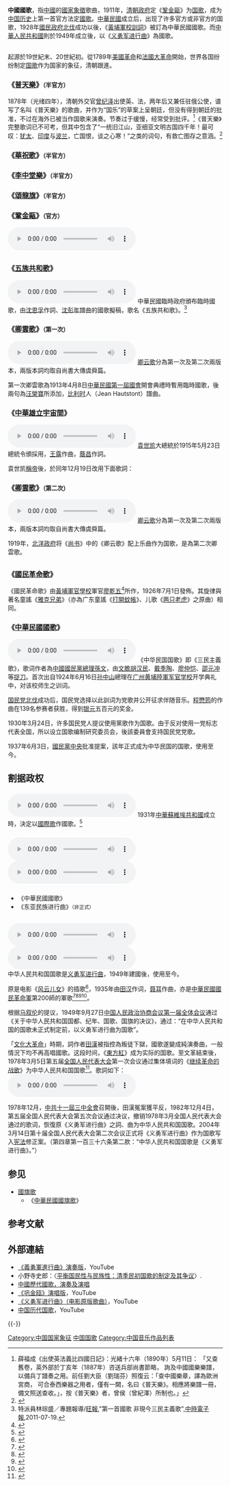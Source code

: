 {{about|中国各时期国歌（包括非官方国歌与某些独立运动使用的歌曲）|中华人民共和国国歌|义勇军进行曲|中華民國國歌|中華民國國歌}}
{{中國國歌史}}
'''中國國歌'''，指[[中國|中國]]的[[國家象徵|國家象徵]]歌曲，1911年，[[清朝政府|清朝政府]]定《[[鞏金甌|鞏金甌]]》为[[国歌|国歌]]，成为[[中国历史|中国历史]]上第一首官方法定[[國歌|國歌]]。[[中華民國|中華民國]]成立后，出现了许多官方或非官方的国歌，1928年[[國民革命軍北伐|國民政府北伐]]成功以後，《[[國民黨黨歌|黃埔軍校訓詞]]》被訂為中華民國國歌。而[[中華人民共和國|中華人民共和國]]則於1949年成立後，以《[[义勇军进行曲|义勇军进行曲]]》為國歌。

== {{大清}} ==
{{Main|清朝国歌}}

起源於19世紀末、20世紀初。從1789年[[美國革命|美國革命]]和[[法國大革命|法國大革命]]開始，世界各国纷纷制定[[国歌|国歌]]作为国家的象征，清朝跟進。

=== 《[[普天樂|普天樂]]》<small>（半官方）</small> ===
1878年（光绪四年），清朝外交官[[曾纪泽|曾纪泽]]出使英、法，两年后又兼任驻俄公使，谱写了名叫《普天樂》的歌曲，并作为“国乐”的草案上呈朝廷，但没有得到朝廷的批准，不过在海外已被当作国歌来演奏。节奏过于缓慢，经常受到批评。<ref>薛福成《出使英法義比四國日記》：光緒十六年（1890年）5月11日： 「又查舊卷，英外部於丁亥年（1887年）咨送兵部尚書節略， 詢及中國國樂樂譜，以備兵丁譜奏之用。前任劉大臣（劉瑞芬）照復云：「查中國樂章，譯為歐洲宮商， 可合泰西樂器之用者，僅有一闕，名曰《普天樂》。相應將樂譜一冊，備文照送查收。」，按《普天樂》者，曾侯（曾紀澤）所制也。」</ref>《普天樂》完整歌词已不可考，但其中包含了“一统旧江山，亚细亚文明古国四千年！最可叹：[[犹太|犹太]]、[[印度|印度]]与[[波兰|波兰]]，亡国恨，谈之心寒！”之类的词句，有救亡图存之意涵。<ref name="ppxw">{{cite web |author1=徐春伟, 胡洁琼 |title=华祝歌、李中堂乐……清朝那些不为人知的半官方国歌 |url=https://www.thepaper.cn/newsDetail_forward_1808128 |website=澎湃新闻 |accessdate=2019-03-17 |archive-date=2020-06-17 |archive-url=https://web.archive.org/web/20200617174037/https://www.thepaper.cn/newsDetail_forward_1808128 |dead-url=no }}</ref>

=== 《[[華祝歌|華祝歌]]》<small>（半官方）</small> ===
{{Quote|width=150px|
聖天子<br />奄有神州<br />
聲威震五洲<br />德澤敷於九有<br />
延國祚<br />天長地久<br />
和祥臻富庶<br />百穀盡有秋<br />
比五帝<br />邁夏商周<br />
梯山航海<br />萬國獻厥共球}}

=== 《[[李中堂樂|李中堂樂]]》<small>（半官方）</small> ===
{{Quote|width=150px|
金殿當頭紫閣重<br />仙人掌上玉芙蓉<br />
太平天子朝元日<br />五色雲車駕六龍}}

=== 《[[頌龍旗|頌龍旗]]》<small>（半官方）</small> ===
{{Quote|width=150px|
於斯萬年<br />亞東大帝國<br />
山嶽縱橫獨立幟<br />江河漫延文明波<br />
四百兆民神明冑<br />地大物產博<br />
揚我黃龍帝國徽<br />唱我帝國歌}}


=== 《[[鞏金甌|鞏金甌]]》<small>（官方）</small> ===
[[File:Gǒng_Jīn'ōu.ogg|File:Gǒng Jīn'ōu.ogg]]
{{Quote|width=150px|
鞏金甌<br />承天幬<br />民物欣鳧藻<br />
喜同袍<br />清時幸遭<br />
真熙皞<br />帝國蒼穹保<br />
天高高<br />海滔滔}}

== {{ROC-1912}} ==

=== 《[[五族共和歌|五族共和歌]]》 ===
[[File:Song_of_Five_Races_Under_One_Union.opus|File:Song of Five Races Under One Union.opus]]
中華民國臨時政府頒布臨時國歌，由[[沈恩孚|沈恩孚]]作詞、[[沈彭年|沈彭年]]譜曲的國歌擬稿，歌名《五族共和歌》。<ref>特派員林琮盛／專題報導/[[旺報|旺報]],"第一首國歌 非現今三民主義歌"{{cite web |url=http://news.chinatimes.com/mainland/11050506/112011071900180.html |title=存档副本 |accessdate=2011-07-19 |deadurl=yes |archiveurl=https://web.archive.org/web/20110722145311/http://news.chinatimes.com/mainland/11050506/112011071900180.html |archivedate=2011-07-22 }},[[中時電子報|中時電子報]],2011-07-19.</ref>

{{Quote|width=150px|
亞東開化中國早，<br />
揖美追歐，<br />
舊邦新造。<br />
飄揚[[五色旗_(中華民國)|五色旗]]，<br />
民國榮光，<br />
錦繡山河普照。<br />
我同胞，<br />
鼓舞文明，<br />
世界和平永保。}}

=== 《[[卿雲歌|卿雲歌]]》<small>（第一次）</small> ===
[[File:Qing_Yun_Ge_1.ogg|File:Qing Yun Ge 1.ogg]]
[[卿云歌|卿云歌]]分為第一次及第二次兩版本，兩版本詞均取自尚書大傳虞舜篇。

第一次卿雲歌為1913年4月8日[[中華民國第一屆國會|中華民國第一屆國會]]開會典禮時暫用臨時國歌，後兩句為[[汪榮寶|汪榮寶]]所添加，[[比利时|比利时]]人{{link-nl|讓·奧士東|Jean Hautstont}}（Jean Hautstont）譜曲。 

{{quote|width=210px|
卿雲爛兮，<br />
糺縵縵兮，<br />
日月光華，<br />
旦復旦兮，<br />
日月光華，<br />
旦復旦兮。<br />
時哉夫，天下非一人之天下也。
}}

=== 《[[中華雄立宇宙間|中華雄立宇宙間]]》 ===
[[File:China_Heroically_Stands_in_the_Universe.ogg|File:China Heroically Stands in the Universe.ogg]]
[[袁世凯|袁世凯]]大總統於1915年5月23日總統令頒採用，[[王露|王露]]作曲，[[蔭昌|蔭昌]]作詞。
{{Quote|width=150px|
中國雄立宇宙間，<br />
廓八埏，<br />
華胄來從崑崙巔，<br />
江湖浩蕩山綿連，<br />
共和五族開堯天，<br />
億萬年。
}}

袁世凯[[洪憲帝制|稱帝]]後，於同年12月19日改用下面歌詞：
{{Quote|width=150px|
中國雄立宇宙間，<br />
廓八埏，<br />
華胄來從崑崙巔，<br />
江湖浩蕩山綿連，<br />
'''勳華揖讓'''開堯天，<br />
億萬年。
}}

=== 《[[卿雲歌|卿雲歌]]》<small>（第二次）</small> ===
[[File:Song_to_the_Auspicious_Cloud_-_Second_Version.ogg|File:Song to the Auspicious Cloud - Second Version.ogg]]
[[卿云歌|卿云歌]]分為第一次及第二次兩版本，兩版本詞均取自尚書大傳虞舜篇。

1919年，[[北洋政府|北洋政府]]将《[[书经|尚书]]》中的《卿云歌》配上乐曲作为国歌，是為第二次卿雲歌。
{{Quote|width=150px|
卿雲爛兮，<br />
糺縵縵兮，<br />
日月光華，<br />
旦復旦兮，<br />
日月光華，<br />
旦復旦兮。'''
}}

== {{ROC-1928}} ==

=== 《[[國民革命歌|國民革命歌]]》 ===

《國民革命歌》由[[黃埔軍官學校|黃埔軍官學校]]軍官[[廖乾五|廖乾五]]<ref>{{cite web |url=http://cpc.people.com.cn/BIG5/64093/64387/6051577.html |title=金戈鐵馬鑄軍魂──紀念我黨早期的政治思想工作者廖乾五-中國共產黨新聞-中國共產黨新聞-人民網 |publisher=Cpc.people.com.cn |date= |accessdate=2017-05-27 |archive-date=2019-06-01 |archive-url=https://web.archive.org/web/20190601172738/http://cpc.people.com.cn/BIG5/64093/64387/6051577.html |dead-url=no }}</ref>所作，1926年7月1日發佈。其旋律與著名童謠《[[雅克兄弟|雅克兄弟]]》（亦為广东童謠《[[打開蚊帳|打開蚊帳]]》、儿歌《[[两只老虎|两只老虎]]》之原曲）相同。
{{Quote|width=220px|
打倒列強，打倒列強，<br />
除軍閥，除軍閥；<br />
努力國民革命，努力國民革命，<br />
齊奮鬥，齊奮鬥。<br />

工農學兵，工農學兵，<br />
大聯合！大聯合！<br />
打倒帝國主義，打倒帝國主義，<br />
齊奮鬥，齊奮鬥。<br />

打倒列強，打倒列強，<br />
除軍閥，除軍閥；<br />
國民革命成功，國民革命成功，<br />
齊歡唱，齊歡唱。<ref>新华网[http://news.xinhuanet.com/ziliao/2005-09/26/content_3544243_67.htm 军事题材革命歌曲集选] {{Wayback|url=http://news.xinhuanet.com/ziliao/2005-09/26/content_3544243_67.htm |date=20071222145009 }}</ref>}}

=== 《[[中華民國國歌|中華民國國歌]]》===
[[File:National_anthem_of_the_Republic_of_China_(Taiwan)_中華民國國歌(演奏版).ogg|File:National anthem of the Republic of China (Taiwan) 中華民國國歌(演奏版).ogg]]
《中华民国国歌》即《三民主義歌》，歌词作者為[[中國國民黨|中國國民黨]][[總理|總理]][[孫文|孫文]]，由[[文膽|文膽]][[胡汉民|胡汉民]]、[[戴季陶|戴季陶]]、[[廖仲恺|廖仲恺]]、[[邵元冲|邵元冲]]等[[捉刀|捉刀]]。首次出自1924年6月16日[[孙中山|孙中山]]總理在[[广州|广州]][[黄埔陸軍军官学校|黄埔陸軍军官学校]]开学典礼中，对该校师生之训词。

[[国民党北伐|国民党北伐]]成功后，国民党选择以此訓词为党歌并公开征求伴随音乐。[[程懋筠|程懋筠]]的作曲在139名参赛者获胜，得到[[银元|银元]]五百元的奖金。

1930年3月24日，许多国民党人提议使用黨歌作为国歌。由于反对使用一党标志代表全国，所以设立国歌编制研究委员会，後該委員會支持国民党党歌。

1937年6月3日，[[國民黨中央|國民黨中央]]批准提案，該年正式成为中华民国的国歌，使用至今。

{{Quote|width=150px|
三民主義，吾黨所宗；<br />
以建民國，以進大同。<br />
咨爾多士，為民前鋒；<br />
夙夜匪懈，主義是從。<br />
矢勤矢勇，必信必忠；<br />
一心一德，貫徹始終。
}}

== 割据政权 ==
=== {{flag|中華蘇維埃共和國}} ===
{{Main|國際歌}}
[[File:Internationale.ogg|File:Internationale.ogg]]
1931年[[中華蘇維埃共和國|中華蘇維埃共和國]]成立時，決定以[[國際歌|國際歌]]作國歌。<ref>{{cite web |url=http://cpc.people.com.cn/BIG5/64162/64172/85037/85040/6653698.html |title=中國國歌百年演變史話-中國共產黨新聞-中國共產黨新聞網 |publisher=Cpc.people.com.cn |date= |accessdate=2017-01-27 |archive-date=2018-11-29 |archive-url=https://web.archive.org/web/20181129051004/http://cpc.people.com.cn/BIG5/64162/64172/85037/85040/6653698.html |dead-url=no }}</ref>

=== {{flag|满洲国}} ===
{{main|满洲国国歌}}
[[File:Manchukuo_National_Anthem_1933-1942_Chinese_Korean.ogg|thumb]]<br>[[File:Manchukuo_National_Anthem_1942.ogg|thumb]]

=== {{ROC-1940}} ===
*《中華民國國歌》
*《东亚民族进行曲》<small>（非正式）</small>

== {{PRC}} ==
[[File:March_of_the_Volunteers_vocal.ogg|thumb]]<br>[[File:March_of_the_Volunteers_instrumental.ogg|thumb]]<br>

中华人民共和国国歌是[[义勇军进行曲|义勇军进行曲]]，1949年建國後，使用至今。

原是电影《[[风云儿女|风云儿女]]》的插歌<ref>{{cite web |url=http://www.youtube.com/watch?v=6icFnCSF2yA |title=电影原版歌曲 |publisher=YouTube.com |date= |accessdate=2017-05-27 |archive-date=2020-07-22 |archive-url=https://web.archive.org/web/20200722205335/https://www.youtube.com/watch?v=6icFnCSF2yA |dead-url=no }}</ref>，1935年由[[田汉|田汉]]作词，[[聂耳|聂耳]]作曲，亦是[[中華民國|中華民國]][[國民革命軍第五軍|國民革命軍]]第200師的軍歌<ref>{{cite web |url=http://news.ltn.com.tw/news/politics/breakingnews/1049489 |title=赴中接受央視專訪 郝柏村高唱中國國歌 |publisher=News.ltn.com.tw |date=2016-12-19 |accessdate=2017-05-27 |archive-date=2014-07-10 |archive-url=https://web.archive.org/web/20140710023815/http://news.ltn.com.tw/news/politics/breakingnews/1049489 |dead-url=no }}</ref><ref>{{cite web |author=Washington, NJ |url=http://tw.myblog.yahoo.com/jw!c_OjjZWRGBbNlFgxHnTV/article?mid=887 |title=近代軍歌 |publisher=Tw.myblog.yahoo.com |date=2014-04-23 |accessdate=2017-05-27 |archive-date=2020-11-05 |archive-url=https://web.archive.org/web/20201105055223/http://tw.myblog.yahoo.com/jw!c_OjjZWRGBbNlFgxHnTV/article?mid=887 |dead-url=yes }}</ref><ref>{{cite web |author=Washington, NJ |url=http://tw.myblog.yahoo.com/jw!8snNqByTHBbBum7grAI-/article?mid=1199 |title=1935年大事記 |publisher=Tw.myblog.yahoo.com |date=2014-04-23 |accessdate=2017-05-27 |archive-date=2020-11-05 |archive-url=https://web.archive.org/web/20201105081448/http://tw.myblog.yahoo.com/jw!8snNqByTHBbBum7grAI-/article?mid=1199 |dead-url=yes }}</ref><ref>{{cite web |author=j |url=http://www.tianya.cn/techforum/Content/20/549810.shtml |title=200师的军歌是义勇军进行曲－把戴安澜将军背回国的百岁老兵 |publisher=Tianya.cn |date= |accessdate=2017-05-27 |archive-date=2011-07-07 |archive-url=https://web.archive.org/web/20110707051322/http://www.tianya.cn/techforum/Content/20/549810.shtml |dead-url=no }}</ref>。

{{Quote|width=250px|
起来！不愿做奴隶的人们！<br /> 
把我们的血肉，筑成我们新的长城！<br /> 
中华民族到了最危险的时候，<br /> 
每个人被迫着发出最后的吼声。<br /> 
起来！起来！起来！<br /> 
我们万众一心，<br /> 
冒着敌人的炮火，前进！<br /> 
冒着敌人的炮火，前进！<br /> 
前进！前进！进！
}}

根据[[马叙伦|马叙伦]]的提议，1949年9月27日[[中国人民政治协商会议第一届全体会议|中国人民政治协商会议第一届全体会议]]通过《关于中华人民共和国国都、纪年、国歌、国旗的决议》，通过：“在中华人民共和国的国歌未正式制定前，以义勇军进行曲为国歌”。

「[[文化大革命|文化大革命]]」時期，詞作者[[田漢|田漢]]被指控為叛徒下獄，國歌遂變成純演奏曲，一般情況下均不再高唱國歌。这段时间，《[[東方紅_(歌曲)|東方紅]]》成为实际的国歌。至文革結束後，1978年3月5日第五届[[全国人民代表大会|全国人民代表大会]]第一次会议通过集体填词的《[[继续革命的战歌|继续革命的战歌]]》为中华人民共和国国歌<ref>{{cite news|title=1978年国歌为何被改词|url=http://epaper.qingdaonews.com/html/lnshb/20130320/lnshb553286.html|accessdate=2015-12-12|publisher=老年生活报|date=2013-03-20|archive-date=2015-12-22|archive-url=https://web.archive.org/web/20151222165543/http://epaper.qingdaonews.com/html/lnshb/20130320/lnshb553286.html|dead-url=no}}</ref>。歌詞如下：
[[File:中华人民共和国国歌_(1978-1982).ogg|thumb]]
{{Quote|width=250px|
前進！各民族英雄的人民！<br />
偉大的共產黨，領導我們繼續長征！<br />
萬眾一心奔向共產主義明天，<br />
建設祖國保衛祖國英勇的鬥爭。<br />
前進！前進！前進！<br />
我們千秋萬代，<br />
高舉毛澤東旗幟，前進！<br />
高舉毛澤東旗幟，前進！<br />
前進！前進！進！
}}

1978年12月，[[中共十一屆三中全會|中共十一屆三中全會]]召開後，田漢冤案獲平反，1982年12月4日，第五届全国人民代表大会第五次会议通过决议，撤销1978年3月全国人民代表大会通过的歌词，恢復原《义勇军进行曲》之詞、曲为中华人民共和国国歌。2004年3月14日第十届全国人民代表大会第二次会议正式将《义勇军进行曲》作为国歌写入[[中華人民共和國憲法|宪法]]修正案。（第四章第一百三十六条第二款：“中华人民共和国国歌是《义勇军进行曲》。”）

== 参见 ==
* [[國旗歌|國旗歌]]
** 《[[中華民國國旗歌|中華民國國旗歌]]》

== 参考文献 ==
{{Reflist}}

== 外部連結 ==
*[https://www.youtube.com/watch?v=tsBfUBucM7s 《義勇軍進行曲》演奏版]{{Wayback|url=https://www.youtube.com/watch?v=tsBfUBucM7s |date=20200722205417 }}，YouTube
* 小野寺史郎：〈[http://www.nssd.org/articles/article_read.aspx?id=29202865 平衡国民性与民族性：清季民初国歌的制定及其争议]{{Wayback|url=http://www.nssd.org/articles/article_read.aspx?id=29202865 |date=20200722205408 }}〉.
*[http://www.aiplus.idv.tw/soviet/ACHINA.HTM 中國歷代國歌，演奏及演唱]{{Wayback|url=http://www.aiplus.idv.tw/soviet/ACHINA.HTM |date=20200129193159 }}
*[http://www.youtube.com/watch?v=FbBTkINk5n4 《巩金瓯》演唱版]{{Wayback|url=http://www.youtube.com/watch?v=FbBTkINk5n4 |date=20200808094815 }}，YouTube
*[http://www.youtube.com/watch?v=6icFnCSF2yA 《义勇军进行曲》（电影原版歌曲）]{{Wayback|url=http://www.youtube.com/watch?v=6icFnCSF2yA |date=20200722205335 }}，YouTube
*[https://www.youtube.com/watch?v=jO9Qw4N6u7s 中国历代国歌]{{Wayback|url=https://www.youtube.com/watch?v=jO9Qw4N6u7s |date=20201108121713 }}，YouTube

{{-}}
{{大清國家主權象徵}}
{{中華民國國家主權象徵}}
{{中華人民共和國國家主權象徵}}
{{亚洲题目|國歌}}

[[Category:中国国家象征|Category:中国国家象征]]
[[Category:中国国歌|]]
[[Category:中国音乐作品列表|Category:中国音乐作品列表]]